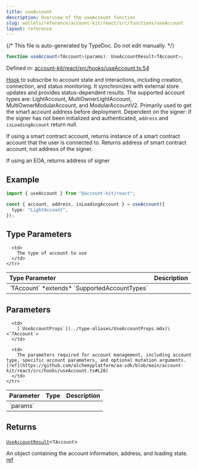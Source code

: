 ```yaml
---
title: useAccount
description: Overview of the useAccount function
slug: wallets/reference/account-kit/react/src/functions/useAccount
layout: reference
---
```


{/* This file is auto-generated by TypeDoc. Do not edit manually. */}

```ts
function useAccount<TAccount>(params): UseAccountResult<TAccount>;
```

Defined in: [account-kit/react/src/hooks/useAccount.ts:54](https://github.com/alchemyplatform/aa-sdk/blob/9f926c402d1661309abbf8eae8431e52e8c5e53f/account-kit/react/src/hooks/useAccount.ts#L54)

[Hook](https://github.com/alchemyplatform/aa-sdk/blob/main/account-kit/react/src/hooks/useAccount.ts) to subscribe to account state and interactions, including creation, connection, and status monitoring. It synchronizes with external store updates and provides status-dependent results.
The supported account types are: LightAccount, MultiOwnerLightAccount, MultiOwnerModularAccount, and ModularAccountV2. Primarily used to get the smart account address before deployment. Dependent on the signer: if the signer has not been initialized and authenticated, `address` and `isLoadingAccount` return null.

If using a smart contract account, returns instance of a smart contract account that the user is connected to. Returns address of smart contract account, not address of the signer.

If using an EOA, returns address of signer

## Example

```ts twoslash
import { useAccount } from "@account-kit/react";

const { account, address, isLoadingAccount } = useAccount({
  type: "LightAccount",
});
```

## Type Parameters

<table>
  <thead>
    <tr>
      <th align="left">Type Parameter</th>
      <th align="left">Description</th>
    </tr>
  </thead>

  <tbody>
    <tr>
      <td>
        `TAccount` *extends* `SupportedAccountTypes`
      </td>

      <td>
        The type of account to use
      </td>
    </tr>

  </tbody>
</table>

## Parameters

<table>
  <thead>
    <tr>
      <th align="left">Parameter</th>
      <th align="left">Type</th>
      <th align="left">Description</th>
    </tr>
  </thead>

  <tbody>
    <tr>
      <td>
        `params`
      </td>

      <td>
        [`UseAccountProps`](../type-aliases/UseAccountProps.mdx)\<`TAccount`>
      </td>

      <td>
        The parameters required for account management, including account type, specific account parameters, and optional mutation arguments. [ref](https://github.com/alchemyplatform/aa-sdk/blob/main/account-kit/react/src/hooks/useAccount.ts#L28)
      </td>
    </tr>

  </tbody>
</table>

## Returns

[`UseAccountResult`](../type-aliases/UseAccountResult.mdx)\<`TAccount`>

An object containing the account information, address, and loading state. [ref](https://github.com/alchemyplatform/aa-sdk/blob/main/account-kit/react/src/hooks/useAccount.ts#L22)

